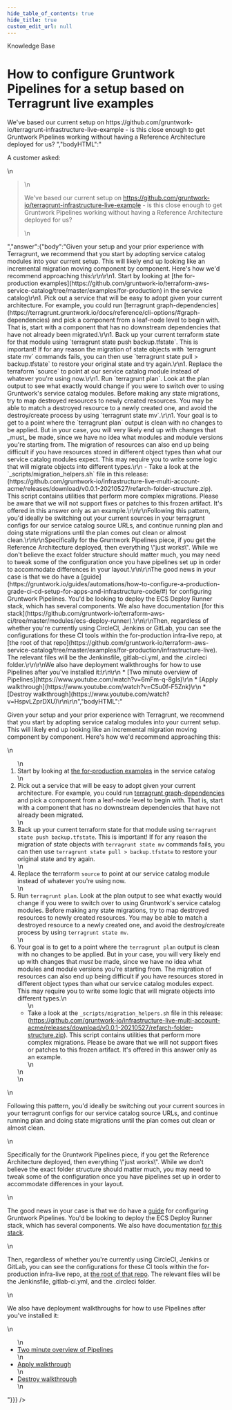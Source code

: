 ```yaml
---
hide_table_of_contents: true
hide_title: true
custom_edit_url: null
---
```



<head>
  <link rel="canonical" href="https://github.com/gruntwork-io/knowledge-base/discussions/78" />
</head>

<CenterLayout>
<span className="searchCategory">Knowledge Base</span>
<h1>How to configure Gruntwork Pipelines for a setup based on Terragrunt live examples</h1>
<GitHub discussion={{"id":"D_kwDOF8slf84AOOqw","number":78,"author":{"login":"zackproser"},"title":"How to configure Gruntwork Pipelines for a setup based on Terragrunt live examples","body":"A customer asked: \r\n\r\n> We've based our current setup on https://github.com/gruntwork-io/terragrunt-infrastructure-live-example - is this close enough to get Gruntwork Pipelines working without having a Reference Architecture deployed for us? ","bodyHTML":"<p dir=\"auto\">A customer asked:</p>\n<blockquote>\n<p dir=\"auto\">We've based our current setup on <a href=\"https://github.com/gruntwork-io/terragrunt-infrastructure-live-example\">https://github.com/gruntwork-io/terragrunt-infrastructure-live-example</a> - is this close enough to get Gruntwork Pipelines working without having a Reference Architecture deployed for us?</p>\n</blockquote>","answer":{"body":"Given your setup and your prior experience with Terragrunt, we recommend that you start by adopting service catalog modules into your current setup. This will likely end up looking like an incremental migration moving component by component. Here's how we'd recommend approaching this:\r\n\r\n1. Start by looking at [the for-production examples](https://github.com/gruntwork-io/terraform-aws-service-catalog/tree/master/examples/for-production) in the service catalog\r\n1. Pick out a service that will be easy to adopt given your current architecture. For example, you could run [terragrunt graph-dependencies](https://terragrunt.gruntwork.io/docs/reference/cli-options/#graph-dependencies) and pick a component from a leaf-node level to begin with. That is, start with a component that has no downstream dependencies that have not already been migrated.\r\n1. Back up your current terraform state for that module using `terragrunt state push backup.tfstate`. This is important! If for any reason the migration of state objects with `terragrunt state mv` commands fails, you can then use `terragrunt state pull > backup.tfstate` to restore your original state and try again.\r\n1. Replace the terraform `source` to point at our service catalog module instead of whatever you're using now.\r\n1. Run `terragrunt plan`. Look at the plan output to see what exactly would change if you were to switch over to using Gruntwork's service catalog modules. Before making any state migrations, try to map destroyed resources to newly created resources. You may be able to match a destroyed resource to a newly created one, and avoid the destroy/create process by using `terragrunt state mv`.\r\n1. Your goal is to get to a point where the `terragrunt plan` output is clean with no changes to be applied. But in your case, you will very likely end up with changes that _must_ be made, since we have no idea what modules and module versions you're starting from. The migration of resources can also end up being difficult if you have resources stored in different object types than what our service catalog modules expect. This may require you to write some logic that will migrate objects into different types.\r\n    - Take a look at the `_scripts/migration_helpers.sh` file in this release: (https://github.com/gruntwork-io/infrastructure-live-multi-account-acme/releases/download/v0.0.1-20210527/refarch-folder-structure.zip). This script contains utilities that perform more complex migrations. Please be aware that we will not support fixes or patches to this frozen artifact. It's offered in this answer only as an example.\r\n\r\nFollowing this pattern, you'd ideally be switching out your current sources in your terragrunt configs for our service catalog source URLs, and continue running plan and doing state migrations until the plan comes out clean or almost clean.\r\n\r\nSpecifically for the Gruntwork Pipelines piece, if you get the Reference Architecture deployed, then everything \"just works\". While we don't believe the exact folder structure should matter much, you may need to tweak some of the configuration once you have pipelines set up in order to accommodate differences in your layout.\r\n\r\nThe good news in your case is that we do have a [guide](https://gruntwork.io/guides/automations/how-to-configure-a-production-grade-ci-cd-setup-for-apps-and-infrastructure-code/#) for configuring Gruntwork Pipelines. You'd be looking to deploy the ECS Deploy Runner stack, which has several components. We also have documentation [for this stack](https://github.com/gruntwork-io/terraform-aws-ci/tree/master/modules/ecs-deploy-runner).\r\n\r\nThen, regardless of whether you're currently using CircleCI, Jenkins or GitLab, you can see the configurations for these CI tools within the for-production infra-live repo, at [the root of that repo](https://github.com/gruntwork-io/terraform-aws-service-catalog/tree/master/examples/for-production/infrastructure-live). The relevant files will be the Jenkinsfile, gitlab-ci.yml, and the .circleci folder.\r\n\r\nWe also have deployment walkthroughs for how to use Pipelines after you've installed it:\r\n\r\n   * [Two minute overview of Pipelines](https://www.youtube.com/watch?v=6mFm-q-8gIs)\r\n   * [Apply walkthrough](https://www.youtube.com/watch?v=C5u0f-F5Znk)\r\n   * [Destroy walkthrough](https://www.youtube.com/watch?v=HspvLZprDXU)\r\n\r\n","bodyHTML":"<p dir=\"auto\">Given your setup and your prior experience with Terragrunt, we recommend that you start by adopting service catalog modules into your current setup. This will likely end up looking like an incremental migration moving component by component. Here's how we'd recommend approaching this:</p>\n<ol dir=\"auto\">\n<li>Start by looking at <a href=\"https://github.com/gruntwork-io/terraform-aws-service-catalog/tree/master/examples/for-production\">the for-production examples</a> in the service catalog</li>\n<li>Pick out a service that will be easy to adopt given your current architecture. For example, you could run <a href=\"https://terragrunt.gruntwork.io/docs/reference/cli-options/#graph-dependencies\" rel=\"nofollow\">terragrunt graph-dependencies</a> and pick a component from a leaf-node level to begin with. That is, start with a component that has no downstream dependencies that have not already been migrated.</li>\n<li>Back up your current terraform state for that module using <code class=\"notranslate\">terragrunt state push backup.tfstate</code>. This is important! If for any reason the migration of state objects with <code class=\"notranslate\">terragrunt state mv</code> commands fails, you can then use <code class=\"notranslate\">terragrunt state pull &gt; backup.tfstate</code> to restore your original state and try again.</li>\n<li>Replace the terraform <code class=\"notranslate\">source</code> to point at our service catalog module instead of whatever you're using now.</li>\n<li>Run <code class=\"notranslate\">terragrunt plan</code>. Look at the plan output to see what exactly would change if you were to switch over to using Gruntwork's service catalog modules. Before making any state migrations, try to map destroyed resources to newly created resources. You may be able to match a destroyed resource to a newly created one, and avoid the destroy/create process by using <code class=\"notranslate\">terragrunt state mv</code>.</li>\n<li>Your goal is to get to a point where the <code class=\"notranslate\">terragrunt plan</code> output is clean with no changes to be applied. But in your case, you will very likely end up with changes that <em>must</em> be made, since we have no idea what modules and module versions you're starting from. The migration of resources can also end up being difficult if you have resources stored in different object types than what our service catalog modules expect. This may require you to write some logic that will migrate objects into different types.\n<ul dir=\"auto\">\n<li>Take a look at the <code class=\"notranslate\">_scripts/migration_helpers.sh</code> file in this release: (<a href=\"https://github.com/gruntwork-io/infrastructure-live-multi-account-acme/releases/download/v0.0.1-20210527/refarch-folder-structure.zip\">https://github.com/gruntwork-io/infrastructure-live-multi-account-acme/releases/download/v0.0.1-20210527/refarch-folder-structure.zip</a>). This script contains utilities that perform more complex migrations. Please be aware that we will not support fixes or patches to this frozen artifact. It's offered in this answer only as an example.</li>\n</ul>\n</li>\n</ol>\n<p dir=\"auto\">Following this pattern, you'd ideally be switching out your current sources in your terragrunt configs for our service catalog source URLs, and continue running plan and doing state migrations until the plan comes out clean or almost clean.</p>\n<p dir=\"auto\">Specifically for the Gruntwork Pipelines piece, if you get the Reference Architecture deployed, then everything \"just works\". While we don't believe the exact folder structure should matter much, you may need to tweak some of the configuration once you have pipelines set up in order to accommodate differences in your layout.</p>\n<p dir=\"auto\">The good news in your case is that we do have a <a href=\"https://gruntwork.io/guides/automations/how-to-configure-a-production-grade-ci-cd-setup-for-apps-and-infrastructure-code/#\" rel=\"nofollow\">guide</a> for configuring Gruntwork Pipelines. You'd be looking to deploy the ECS Deploy Runner stack, which has several components. We also have documentation <a href=\"https://github.com/gruntwork-io/terraform-aws-ci/tree/master/modules/ecs-deploy-runner\">for this stack</a>.</p>\n<p dir=\"auto\">Then, regardless of whether you're currently using CircleCI, Jenkins or GitLab, you can see the configurations for these CI tools within the for-production infra-live repo, at <a href=\"https://github.com/gruntwork-io/terraform-aws-service-catalog/tree/master/examples/for-production/infrastructure-live\">the root of that repo</a>. The relevant files will be the Jenkinsfile, gitlab-ci.yml, and the .circleci folder.</p>\n<p dir=\"auto\">We also have deployment walkthroughs for how to use Pipelines after you've installed it:</p>\n<ul dir=\"auto\">\n<li><a href=\"https://www.youtube.com/watch?v=6mFm-q-8gIs\" rel=\"nofollow\">Two minute overview of Pipelines</a></li>\n<li><a href=\"https://www.youtube.com/watch?v=C5u0f-F5Znk\" rel=\"nofollow\">Apply walkthrough</a></li>\n<li><a href=\"https://www.youtube.com/watch?v=HspvLZprDXU\" rel=\"nofollow\">Destroy walkthrough</a></li>\n</ul>"}}} />

</CenterLayout>
  

<!-- ##DOCS-SOURCER-START
{
  "sourcePlugin": "github-discussions",
  "hash": "b0b7a41ab9f78e5bef5c060d3678646a"
}
##DOCS-SOURCER-END -->
